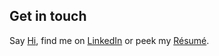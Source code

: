## Get in touch

Say [Hi](mike@gmail.com), find me on [LinkedIn](http://linked.com/) or peek my [Résumé](https://i-heart-php.github.io/resume.pdf).
